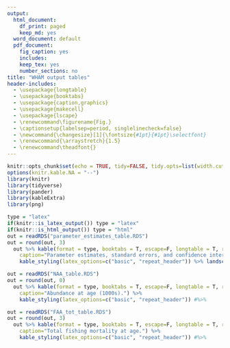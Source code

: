 ```yaml
---
output:
  html_document:
    df_print: paged
    keep_md: yes
  word_document: default
  pdf_document:
    fig_caption: yes
    includes:
    keep_tex: yes
    number_sections: no
title: "WHAM output tables"
header-includes:
  - \usepackage{longtable}
  - \usepackage{booktabs}
  - \usepackage{caption,graphics}
  - \usepackage{makecell}
  - \usepackage{lscape}
  - \renewcommand\figurename{Fig.}
  - \captionsetup{labelsep=period, singlelinecheck=false}
  - \newcommand{\changesize}[1]{\fontsize{#1pt}{#1pt}\selectfont}
  - \renewcommand{\arraystretch}{1.5}
  - \renewcommand\theadfont{}
---
```



```r
knitr::opts_chunk$set(echo = TRUE, tidy=FALSE, tidy.opts=list(width.cutoff=60), warning = FALSE, message = FALSE, fig.align = "center")
options(knitr.kable.NA = "--")
library(knitr)
library(tidyverse)
library(pander)
library(kableExtra)
library(png)
```


```r
type = "latex"
if(knitr::is_latex_output()) type = "latex"
if(knitr::is_html_output()) type = "html"
out = readRDS("parameter_estimates_table.RDS")
out = round(out, 3)
  out %>% kable(format = type, booktabs = T, escape=F, longtable = T, row.names = T,label = "par-table",
    caption="Parameter estimates, standard errors, and confidence intervals. Rounded to 3 decimal places.") %>%
    kable_styling(latex_options=c("basic", "repeat_header")) %>% landscape()

out = readRDS("NAA_table.RDS")
out = round(out, 0)
  out %>% kable(format = type, booktabs = T, escape=F, longtable = T, row.names = T, label = "NAA-table", 
    caption="Abundance at age (1000s).") %>%
    kable_styling(latex_options=c("basic", "repeat_header")) #%>%

out = readRDS("FAA_tot_table.RDS")
out = round(out, 3)
  out %>% kable(format = type, booktabs = T, escape=F, longtable = T, row.names = T, label = "FAA-tot-table",
    caption="Total fishing mortality at age.") %>%
    kable_styling(latex_options=c("basic", "repeat_header")) #%>%

```
